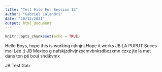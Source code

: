 ```yaml
---
title: "Test File For Session 13"
author: "Gabriel Calandri"
date: "10/12/2021"
output: html_document
---
```


```r
knitr::opts_chunk$set(echo = TRUE)
```

Hello Boys, hope this is working
njhnjnj
Hope it works 
JB LA PUPUT
Suces moi Leo ;)
JB Mexico g
nafskjzdhvjnzxcmvbnksdbczxmn czxz
jte la met dans ton pti boul
shdjkvmx


JB Test Gab